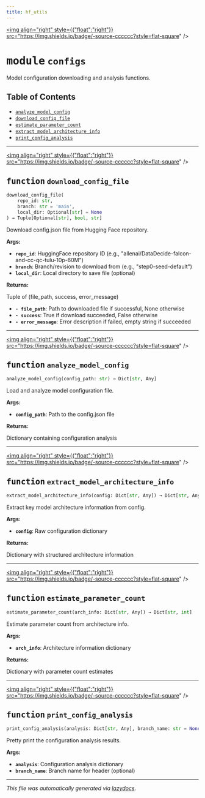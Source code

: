 ```yaml
---
title: hf_utils
---
```


<a href="https://github.com/drothermel/%24%7BREPO%7D/blob/main/src/hf_utils/configs.py"><img align="right" style={{"float":"right"}} src="https://img.shields.io/badge/-source-cccccc?style=flat-square" /></a>

# <kbd>module</kbd> `configs`
Model configuration downloading and analysis functions.


## Table of Contents
- [`analyze_model_config`](./hf_utils.configs#function-analyze-model-config)
- [`download_config_file`](./hf_utils.configs#function-download-config-file)
- [`estimate_parameter_count`](./hf_utils.configs#function-estimate-parameter-count)
- [`extract_model_architecture_info`](./hf_utils.configs#function-extract-model-architecture-info)
- [`print_config_analysis`](./hf_utils.configs#function-print-config-analysis)



---

<a href="https://github.com/drothermel/%24%7BREPO%7D/blob/main/src/hf_utils/configs.py#L8"><img align="right" style={{"float":"right"}} src="https://img.shields.io/badge/-source-cccccc?style=flat-square" /></a>

## <kbd>function</kbd> `download_config_file`

```python
download_config_file(
    repo_id: str,
    branch: str = 'main',
    local_dir: Optional[str] = None
) → Tuple[Optional[str], bool, str]
```

Download config.json file from Hugging Face repository.


**Args:**

- <b>`repo_id`</b>: HuggingFace repository ID (e.g., "allenai/DataDecide-falcon-and-cc-qc-tulu-10p-60M")
- <b>`branch`</b>: Branch/revision to download from (e.g., "step0-seed-default")
- <b>`local_dir`</b>: Local directory to save file (optional)


**Returns:**

Tuple of (file_path, success, error_message)
- <b>`- file_path`</b>: Path to downloaded file if successful, None otherwise
- <b>`- success`</b>: True if download succeeded, False otherwise
- <b>`- error_message`</b>: Error description if failed, empty string if succeeded



---

<a href="https://github.com/drothermel/%24%7BREPO%7D/blob/main/src/hf_utils/configs.py#L43"><img align="right" style={{"float":"right"}} src="https://img.shields.io/badge/-source-cccccc?style=flat-square" /></a>

## <kbd>function</kbd> `analyze_model_config`

```python
analyze_model_config(config_path: str) → Dict[str, Any]
```

Load and analyze model configuration file.


**Args:**

- <b>`config_path`</b>: Path to the config.json file


**Returns:**

Dictionary containing configuration analysis



---

<a href="https://github.com/drothermel/%24%7BREPO%7D/blob/main/src/hf_utils/configs.py#L70"><img align="right" style={{"float":"right"}} src="https://img.shields.io/badge/-source-cccccc?style=flat-square" /></a>

## <kbd>function</kbd> `extract_model_architecture_info`

```python
extract_model_architecture_info(config: Dict[str, Any]) → Dict[str, Any]
```

Extract key model architecture information from config.


**Args:**

- <b>`config`</b>: Raw configuration dictionary


**Returns:**

Dictionary with structured architecture information



---

<a href="https://github.com/drothermel/%24%7BREPO%7D/blob/main/src/hf_utils/configs.py#L137"><img align="right" style={{"float":"right"}} src="https://img.shields.io/badge/-source-cccccc?style=flat-square" /></a>

## <kbd>function</kbd> `estimate_parameter_count`

```python
estimate_parameter_count(arch_info: Dict[str, Any]) → Dict[str, int]
```

Estimate parameter count from architecture info.


**Args:**

- <b>`arch_info`</b>: Architecture information dictionary


**Returns:**

Dictionary with parameter count estimates



---

<a href="https://github.com/drothermel/%24%7BREPO%7D/blob/main/src/hf_utils/configs.py#L182"><img align="right" style={{"float":"right"}} src="https://img.shields.io/badge/-source-cccccc?style=flat-square" /></a>

## <kbd>function</kbd> `print_config_analysis`

```python
print_config_analysis(analysis: Dict[str, Any], branch_name: str = None) → None
```

Pretty print the configuration analysis results.


**Args:**

- <b>`analysis`</b>: Configuration analysis dictionary
- <b>`branch_name`</b>: Branch name for header (optional)





---

_This file was automatically generated via [lazydocs](https://github.com/ml-tooling/lazydocs)._
